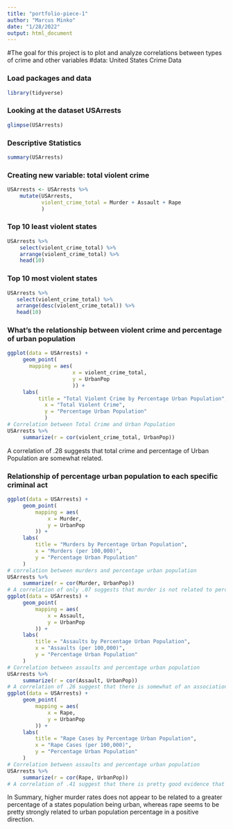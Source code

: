 ```yaml
---
title: "portfolio-piece-1"
author: "Marcus Minko"
date: "1/28/2022"
output: html_document
---
```

#The goal for this project is to plot and analyze correlations between types of crime and other variables
#data: United States Crime Data

### Load packages and data

```r
library(tidyverse) 
```

### Looking at the dataset USArrests
```r
glimpse(USArrests)
```

### Descriptive Statistics
``` r
summary(USArrests)
```

### Creating new variable: total violent crime
``` r
USArrests <- USArrests %>% 
    mutate(USArrests, 
           violent_crime_total = Murder + Assault + Rape
           )
```

### Top 10 least violent states

```r
USArrests %>% 
    select(violent_crime_total) %>% 
    arrange(violent_crime_total) %>% 
    head(10)
```

### Top 10 most violent states

```r
USArrests %>% 
   select(violent_crime_total) %>% 
   arrange(desc(violent_crime_total)) %>% 
   head(10)
```

### What's the relationship between violent crime and percentage of urban population

```r
ggplot(data = USArrests) +
     geom_point(
       mapping = aes(
                     x = violent_crime_total, 
                     y = UrbanPop
                     )) +
     labs(
          title = "Total Violent Crime by Percentage Urban Population", 
            x = "Total Violent Crime", 
            y = "Percentage Urban Population"
            )
# Correlation between Total Crime and Urban Population
USArrests %>% 
     summarize(r = cor(violent_crime_total, UrbanPop))
```

A correlation of .28 suggests that total crime and percentage of Urban Population are somewhat related.

### Relationship of percentage urban population to each specific criminal act

```r
ggplot(data = USArrests) +
     geom_point(
         mapping = aes(
             x = Murder, 
             y = UrbanPop
         )) +
     labs(
         title = "Murders by Percentage Urban Population", 
         x = "Murders (per 100,000)", 
         y = "Percentage Urban Population"
     )
# correlation between murders and percentage urban population
USArrests %>% 
     summarize(r = cor(Murder, UrbanPop))
# A correlation of only .07 suggests that murder is not related to percentage of urban population
ggplot(data = USArrests) +
     geom_point(
         mapping = aes(
             x = Assault, 
             y = UrbanPop
         )) +
     labs(
         title = "Assaults by Percentage Urban Population", 
         x = "Assaults (per 100,000)", 
         y = "Percentage Urban Population"
     )
# Correlation between assaults and percentage urban population
USArrests %>% 
     summarize(r = cor(Assault, UrbanPop))
# A correlation of .26 suggest that there is somewhat of an association between urban population and assaults
ggplot(data = USArrests) +
     geom_point(
         mapping = aes(
             x = Rape, 
             y = UrbanPop
         )) +
     labs(
         title = "Rape Cases by Percentage Urban Population", 
         x = "Rape Cases (per 100,000)", 
         y = "Percentage Urban Population"
     )
# Correlation between assaults and percentage urban population
USArrests %>% 
     summarize(r = cor(Rape, UrbanPop))
# A correlation of .41 suggest that there is pretty good evidence that Rape is positively correlated with the percentage of urban population in a state
```

In Summary, higher murder rates does not appear to be related to a greater percentage of a states population being urban, whereas rape seems to be pretty strongly related to urban population percentage in a positive direction.